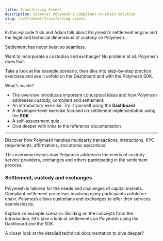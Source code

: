 ```yaml
---
title: Transferring Assets
description: Discover Polymesh's compliant on-chain solution
slug: /settlement/transferring-assets
---
```



<OverviewVideoBox title="Settlement & Custody" videoId="7S1IqaSLrq8">
	In this episode Nick and Adam talk about Polymesh's settlement engine and the legal and technical dimensions of custody on Polymesh. 
</OverviewVideoBox>

Settlement has never been so seamless.

Want to incorporate a custodian and exchange? No problem at all. Polymesh does that.

Take a look at the example scenario, then dive into step-by-step practice exercises and see it unfold on the Dashboard and with the Polymesh SDK.

What’s inside?
* The overview introduces important conceptual ideas and how Polymesh addresses custody, compliant and settlement.
* An introductory exercise. Try it yourself using the **Dashboard**
* A developer-level exercise focused on settlement implementation using the **SDK**
* A self-assessment quiz
* Dive deeper with links to the reference documentation

***

<OverviewBox title="Overview: Settlement and custody" linkHref="/settlement/settlement-process" linkText="Overview" imgSrc="/illu-p-screen.svg">

Discover how Polymesh handles multiparty transactions, instructions, KYC requirements, affirmations, and atomic executions.

This overview reveals how Polymesh addresses the needs of custody service providers, exchanges and others participating in the settlement process.
</OverviewBox>

### Settlement, custody and exchanges
Polymesh is tailored for the needs and challenges of capital markets. Compliant settlement processes involving many participants unfold on-chain. Polymesh allows custodians and exchanges to offer their services seemleslessly.

Explore an example scenario. Building on the concepts from the introduction, let’s take a look at settlements on Polymesh using the Dashboard and the SDK.

<ActionCardWrapper>
	<ActionCard href="/settlement/app-portal" text="Settlement with the Dashboard" desc="Let’s perform a settlement with your browser and the Polymesh Dashboard. A step-by-step example."></ActionCard>
	<ActionCard href="/settlement/sdk" showDevSign="true" text="Settlement with the SDK" desc="Create trades and affirm instructions with the SDK"></ActionCard>
</ActionCardWrapper>

<OverviewBox title="Dive into further resources" linkHref="https://docs.polymesh.live/polymesh/index.html" linkText="Explore" imgSrc="/illu-p-code.svg">

A closer look at the detailed technical documentation to dive deeper?
</OverviewBox>
